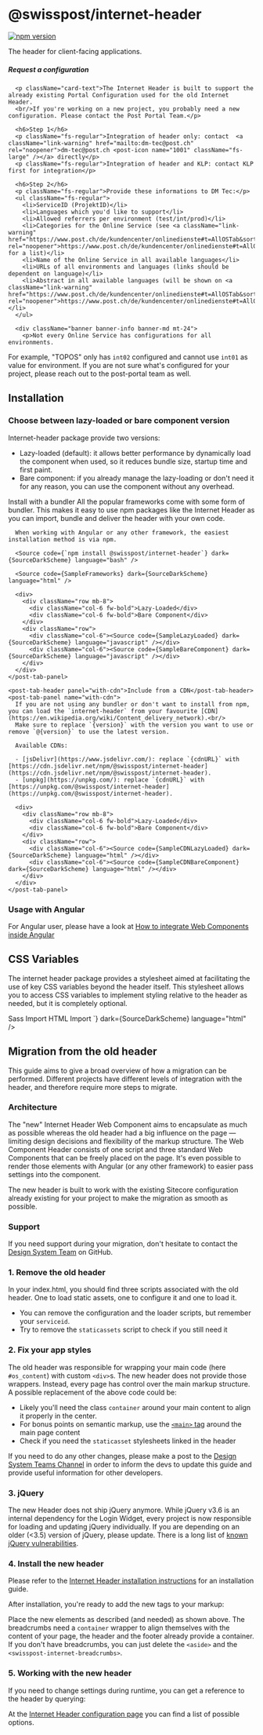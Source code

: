 
<Meta of={PackageStories} />

# @swisspost/internet-header

[![npm version](https://badge.fury.io/js/@swisspost%2Finternet-header.svg)](https://badge.fury.io/js/@swisspost%2Finternet-header)

<div className='lead'>
  The header for client-facing applications.
</div>

<PackageDocs changelog={changelog}>
  <div className="card my-40">
    <div className="card-body">
      <h5 className="card-title">Request a configuration</h5>

      <p className="card-text">The Internet Header is built to support the already existing Portal Configuration used for the old Internet Header.
      <br/>If you're working on a new project, you probably need a new configuration. Please contact the Post Portal Team.</p>

      <h6>Step 1</h6>
      <p className="fs-regular">Integration of header only: contact  <a className="link-warning" href="mailto:dm-tec@post.ch" rel="noopener">dm-tec@post.ch <post-icon name="1001" className="fs-large" /></a> directly</p>
      <p className="fs-regular">Integration of header and KLP: contact KLP first for integration</p>

      <h6>Step 2</h6>
      <p className="fs-regular">Provide these informations to DM Tec:</p>
      <ul className="fs-regular">
        <li>ServiceID (ProjektID)</li>
        <li>Languages which you'd like to support</li>
        <li>Allowed referrers per environment (test/int/prod)</li>
        <li>Categories for the Online Service (see <a className="link-warning" href="https://www.post.ch/de/kundencenter/onlinedienste#t=AllOSTab&sort=%40servicez32xname%20ascending" rel="noopener">https://www.post.ch/de/kundencenter/onlinedienste#t=AllOSTab&sort=%40servicez32xname%20ascending</a> for a list)</li>
        <li>Name of the Online Service in all available languages</li>
        <li>URLs of all environments and languages (links should be dependent on language)</li>
        <li>Abstract in all available languages (will be shown on <a className="link-warning" href="https://www.post.ch/de/kundencenter/onlinedienste#t=AllOSTab&sort=%40servicez32xname%20ascending" rel="noopener">https://www.post.ch/de/kundencenter/onlinedienste#t=AllOSTab&sort=%40servicez32xname%20ascending</a>)</li>
      </ul>

      <div className="banner banner-info banner-md mt-24">
        <p>Not every Online Service has configurations for all environments.
  For example, "TOPOS" only has `int02` configured and cannot use `int01` as value for environment.
  If you are not sure what's configured for your project, please reach out to the post-portal team as well.</p>
      </div>
    </div>
  </div>

  ## Installation

  ### Choose between lazy-loaded or bare component version

  Internet-header package provide two versions:

  - Lazy-loaded (default): it allows better performance by dynamically load the component when used, so it reduces bundle size, startup time and first paint.
  - Bare component: if you already manage the lazy-loading or don't need it for any reason, you can use the component without any overhead.

  <post-tabs>
    <post-tab-header panel="with-bundler">Install with a bundler</post-tab-header>
    <post-tab-panel name="with-bundler">
      All the popular frameworks come with some form of bundler.
      This makes it easy to use npm packages like the Internet Header as you can import,
      bundle and deliver the header with your own code.

      When working with Angular or any other framework, the easiest installation method is via npm.

      <Source code={`npm install @swisspost/internet-header`} dark={SourceDarkScheme} language="bash" />

      <Source code={SampleFrameworks} dark={SourceDarkScheme} language="html" />

      <div>
        <div className="row mb-8">
          <div className="col-6 fw-bold">Lazy-Loaded</div>
          <div className="col-6 fw-bold">Bare Component</div>
        </div>
        <div className="row">
          <div className="col-6"><Source code={SampleLazyLoaded} dark={SourceDarkScheme} language="javascript" /></div>
          <div className="col-6"><Source code={SampleBareComponent} dark={SourceDarkScheme} language="javascript" /></div>
        </div>
      </div>
    </post-tab-panel>

    <post-tab-header panel="with-cdn">Include from a CDN</post-tab-header>
    <post-tab-panel name="with-cdn">
      If you are not using any bundler or don't want to install from npm, you can load the `internet-header` from your favourite [CDN](https://en.wikipedia.org/wiki/Content_delivery_network).<br/>
      Make sure to replace `{version}` with the version you want to use or remove `@{version}` to use the latest version.

      Available CDNs:

      - [jsDelivr](https://www.jsdelivr.com/): replace `{cdnURL}` with [https://cdn.jsdelivr.net/npm/@swisspost/internet-header](https://cdn.jsdelivr.net/npm/@swisspost/internet-header).
      - [unpkg](https://unpkg.com/): replace `{cdnURL}` with [https://unpkg.com/@swisspost/internet-header](https://unpkg.com/@swisspost/internet-header).

      <div>
        <div className="row mb-8">
          <div className="col-6 fw-bold">Lazy-Loaded</div>
          <div className="col-6 fw-bold">Bare Component</div>
        </div>
        <div className="row">
          <div className="col-6"><Source code={SampleCDNLazyLoaded} dark={SourceDarkScheme} language="html" /></div>
          <div className="col-6"><Source code={SampleCDNBareComponent} dark={SourceDarkScheme} language="html" /></div>
        </div>
      </div>
    </post-tab-panel>
  </post-tabs>

  ### Usage with Angular

  For Angular user, please have a look at [How to integrate Web Components inside Angular](/?path=/docs/8426deb2-3d6d-4fcc-90e6-1ca9737b2ed0--docs#usage-of-web-components)

  ## CSS Variables

  The internet header package provides a stylesheet aimed at facilitating the use of key CSS variables beyond the header itself.
  This stylesheet allows you to access CSS variables to implement styling relative to the header as needed, but it is completely optional.

  <post-tabs>
    <post-tab-header panel="sass-import">Sass Import</post-tab-header>
    <post-tab-panel name="sass-import">
      <Source code={`@use "@swisspost/internet-header/dist/swisspost-internet-header/swisspost-internet-header.css";`} dark={SourceDarkScheme} language="scss" />
    </post-tab-panel>
    <post-tab-header panel="html-import">HTML Import</post-tab-header>
    <post-tab-panel name="html-import">
      <Source code={`<link rel="stylesheet" href="@swisspost/internet-header/dist/swisspost-internet-header/swisspost-internet-header.css"/>`} dark={SourceDarkScheme} language="html" />
    </post-tab-panel>
  </post-tabs>

  ## Migration from the old header

  This guide aims to give a broad overview of how a migration can be performed.
  Different projects have different levels of integration with the header,
  and therefore require more steps to migrate.

  ### Architecture

  The "new"
  Internet Header Web Component aims
  to encapsulate as much as possible whereas the old header had a big influence on the page —
  limiting design decisions and flexibility of the markup structure.
  The Web Component Header consists of one script and three standard Web Components that can be freely placed on the page.
  It's even possible to render those elements with Angular
  (or any other framework) to easier pass settings into the component.

  The new header is built
  to work with the existing Sitecore configuration
  already existing for your project to make the migration as smooth as possible.

  ### Support

  If you need support during your migration,
  don't hesitate
  to contact the [Design System Team](https://github.com/swisspost/design-system/discussions/categories/general) on GitHub.

  ### 1. Remove the old header

  In your index.html, you should find three scripts associated with the old header.
  One to load static assets, one to configure it and one to load it.

  - You can remove the configuration and the loader scripts, but remember your `serviceid`.
  - Try to remove the `staticassets` script to check if you still need it

  <Source code={SampleOld} dark={true} language="html" />

  ### 2. Fix your app styles

  The old header was responsible for wrapping your main code (here `#os_content`) with custom `<div>`s.
  The new header does not provide those wrappers.
  Instead, every page has control over the main markup structure.
  A possible replacement of the above code could be:

  <Source code={SampleFixAppStyles} dark={true} language="html" />

  - Likely you'll need the class `container` around your main content to align it properly in the center.
  - For bonus points on semantic markup, use the [`<main>` tag](https://developer.mozilla.org/en-US/docs/Web/HTML/Element/main) around the main page content
  - Check if you need the `staticasset` stylesheets linked in the header

  If you need to do any other changes,
  please make a post to the [Design System Teams Channel](https://teams.microsoft.com/l/channel/19%3ae7fa68fb13eb40b4bf4604edea5f4b3e%40thread.tacv2/%25F0%259F%259A%2591%2520Support?groupId=123c7c9e-052a-40e6-98d3-6cc6d46bad0a&tenantId=3ae7c479-0cf1-47f4-8f84-929f364eff67)
  in order to inform the devs to update this guide and provide useful information for other developers.

  ### 3. jQuery

  The new Header does not ship jQuery anymore.
  While jQuery v3.6 is an internal dependency for the Login Widget,
  every project is now responsible for loading and updating jQuery individually.
  If you are depending on an older (&lt;3.5) version of jQuery, please update.
  There is a long list of [known jQuery vulnerabilities](https://security.snyk.io/package/npm/jquery).

  ### 4. Install the new header

  Please refer to the [Internet Header installation instructions](/?path=/docs/9b02bcb2-3b6a-4271-b550-675a62ff3890--docs) for an installation guide.

  After installation, you're ready to add the new tags to your markup:

  <Source code={SampleInstall} dark={SourceDarkScheme} language="html" />

  Place the new elements as described (and needed) as shown above.
  The breadcrumbs need a `container` wrapper to align themselves with the content of your page,
  the header and the footer already provide a container.
  If you don't have breadcrumbs, you can just delete the `<aside>` and the `<swisspost-internet-breadcrumbs>`.

  ### 5. Working with the new header

  If you need to change settings during runtime, you can get a reference to the header by querying:

  <Source code={SampleReference} dark={SourceDarkScheme} language="typescript" />

  At the [Internet Header configuration page](/?path=/docs/ebb11274-091b-4cb7-9a3f-3e0451c9a865--docs) you can find a list of possible options.
</PackageDocs>
